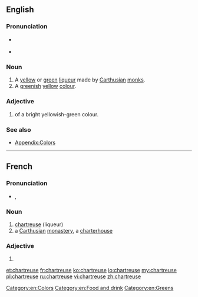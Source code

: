 ==English==

===Pronunciation===
* {{a|UK}} {{IPA|[ʃɑːˈtɹɜːz]}}
: {{rhymes|ɜː(r)z}}
* {{a|US}} {{IPA|[ʃɑɹˈtɹuːz]|[ʃɑɹˈtɹuːs]}}
: {{audio|en-us-chartreuse.ogg|Audio (US)}}
: {{rhymes|uːz|uːs}}

===Noun===
{{en-noun}}

# A [[yellow]] or [[green]] [[liqueur]] made by [[Carthusian]] [[monk]]s.
# A [[green]]ish [[yellow]] [[colour]].
#: {{color panel|green chartreuse|7FFF00}}
#: {{color panel|yellow chartreuse|DFFF00}}

===Adjective===
{{en-adj|-}}

# of a bright yellowish-green colour.

===See also===
* [[Appendix:Colors]]

[[Category:en:Colors]]
[[Category:en:Food and drink]]
[[Category:en:Greens]]

----

==French==

===Pronunciation===
* {{IPA|/ʃaʁ.tʁøz/|lang=fr}}, {{SAMPA|/SaR.tR2z/}}

===Noun===
{{fr-noun|f}}

# [[#English|chartreuse]] (liqueur)
# a [[Carthusian]] [[monastery]], a [[charterhouse]]

===Adjective===
{{fr-adj-form|f}}

# {{feminine of|chartreux}}

[[et:chartreuse]]
[[fr:chartreuse]]
[[ko:chartreuse]]
[[io:chartreuse]]
[[my:chartreuse]]
[[pl:chartreuse]]
[[ru:chartreuse]]
[[vi:chartreuse]]
[[zh:chartreuse]]